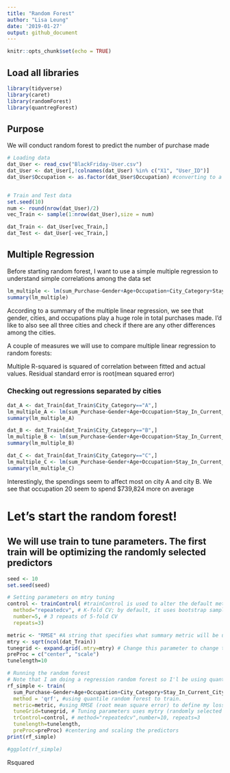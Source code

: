 ```yaml
---
title: "Random Forest"
author: "Lisa Leung"
date: '2019-01-27'
output: github_document
---
```


```r
knitr::opts_chunk$set(echo = TRUE)
```

## Load all libraries

```r
library(tidyverse)
library(caret)
library(randomForest)
library(quantregForest)
```
## Purpose

We will conduct random forest to predict the number of purchase made

```r
# Loading data
dat_User <- read_csv("BlackFriday-User.csv")
dat_User <- dat_User[,!colnames(dat_User) %in% c("X1", "User_ID")]
dat_User$Occupation <- as.factor(dat_User$Occupation) #converting to a factor


# Train and Test data
set.seed(10)
num <- round(nrow(dat_User)/2)
vec_Train <- sample(1:nrow(dat_User),size = num)

dat_Train <- dat_User[vec_Train,]
dat_Test <- dat_User[-vec_Train,]
```

## Multiple Regression

Before starting random forest, I want to use a simple multiple regression to understand simple correlations among the data set

```r
lm_multiple <- lm(sum_Purchase~Gender+Age+Occupation+City_Category+Stay_In_Current_City_Years + Marital_Status, data=dat_Train)
summary(lm_multiple)
```
According to a summary of the multiple linear regression, we see that gender, cities, and occupations play a huge role in total purchases made. I'd like to also see all three cities and check if there are any other differences among the cities.

A couple of measures we will use to compare multiple linear regression to random forests:

Multiple R-squared is squared of correlation between fitted and actual values.
Residual standard error is root(mean squared error)

### Checking out regressions separated by cities
```r
dat_A <- dat_Train[dat_Train$City_Category=="A",]
lm_multiple_A <- lm(sum_Purchase~Gender+Age+Occupation+Stay_In_Current_City_Years + Marital_Status, data=dat_A)
summary(lm_multiple_A)

dat_B <- dat_Train[dat_Train$City_Category=="B",]
lm_multiple_B <- lm(sum_Purchase~Gender+Age+Occupation+Stay_In_Current_City_Years + Marital_Status, data=dat_B)
summary(lm_multiple_B)

dat_C <- dat_Train[dat_Train$City_Category=="C",]
lm_multiple_C <- lm(sum_Purchase~Gender+Age+Occupation+Stay_In_Current_City_Years + Marital_Status, data=dat_C)
summary(lm_multiple_C)
```
Interestingly, the spendings seem to affect most on city A and city B. We see that occupation 20 seem to spend $739,824 more on average


# Let's start the random forest!

## We will use train to tune parameters. The first train will be optimizing the randomly selected predictors

```r
seed <- 10
set.seed(seed)

# Setting parameters on mtry tuning
control <- trainControl( #trainControl is used to alter the default methods in train function
  method="repeatedcv", # K-fold CV; by default, it uses bootstrap sampling
  number=5, # 3 repeats of 5-fold CV
  repeats=3) 

metric <- "RMSE" #A string that specifies what summary metric will be used to select the optimal model. By default, possible values are "RMSE" and "Rsquared" for regression and "Accuracy" and "Kappa" for classification. 
mtry <- sqrt(ncol(dat_Train))
tunegrid <- expand.grid(.mtry=mtry) # Change this parameter to change the candidates for tuning parameters
preProc = c("center", "scale")
tunelength=10

# Running the random forest
# Note that I am doing a regression random forest so I'l be using quantile random forest. The train() function is used to tune the model
rf_simple <- train(
  sum_Purchase~Gender+Age+Occupation+City_Category+Stay_In_Current_City_Years + Marital_Status, data=dat_Train, # model
  method = 'qrf', #using quantile random forest to train.
  metric=metric, #using RMSE (root mean square error) to define my loss function
  tuneGrid=tunegrid, # Tuning parameters uses mytry (randomly selected predictors);
  trControl=control, # method="repeatedcv",number=10, repeats=3
  tunelength=tunelength,
  preProc=preProc) #centering and scaling the predictors
print(rf_simple)
```

```r
#ggplot(rf_simple)
```

Rsquared 

